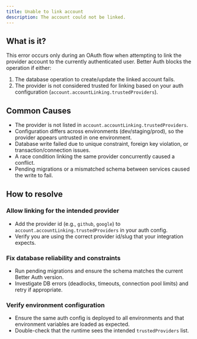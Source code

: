 ```yaml
---
title: Unable to link account
description: The account could not be linked.
---
```


## What is it?

This error occurs only during an OAuth flow when attempting to link the provider account to the
currently authenticated user. Better Auth blocks the operation if either:

1) The database operation to create/update the linked account fails.
2) The provider is not considered trusted for linking based on your auth configuration
   (`account.accountLinking.trustedProviders`).

## Common Causes

* The provider is not listed in `account.accountLinking.trustedProviders`.
* Configuration differs across environments (dev/staging/prod), so the provider appears untrusted in one environment.
* Database write failed due to unique constraint, foreign key violation, or transaction/connection issues.
* A race condition linking the same provider concurrently caused a conflict.
* Pending migrations or a mismatched schema between services caused the write to fail.

## How to resolve

### Allow linking for the intended provider

* Add the provider id (e.g., `github`, `google`) to `account.accountLinking.trustedProviders` in your auth config.
* Verify you are using the correct provider id/slug that your integration expects.

### Fix database reliability and constraints

* Run pending migrations and ensure the schema matches the current Better Auth version.
* Investigate DB errors (deadlocks, timeouts, connection pool limits) and retry if appropriate.

### Verify environment configuration

* Ensure the same auth config is deployed to all environments and that environment variables are loaded as expected.
* Double-check that the runtime sees the intended `trustedProviders` list.

